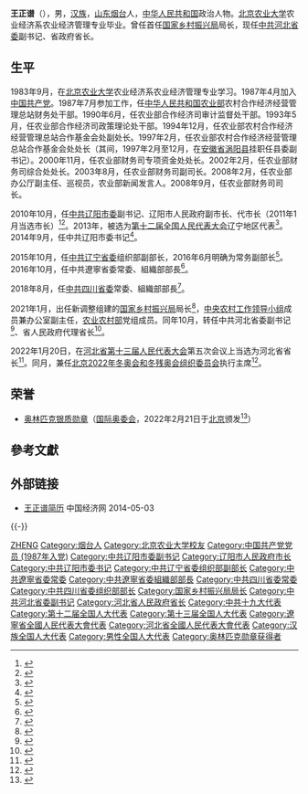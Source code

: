 {{Infobox_officeholder
| name = 王正谱
| image name = 
| width = 
| office = {{中国国徽}} [[河北省人民政府|河北省人民政府]][[河北行政长官列表|省长]]
| term_start = 2021年10月21日
| term_end = 
| deputy = 
| 1blankname = [[中国共产党河北省委员会书记|省委书记]]
| 1namedata = [[王东峰|王东峰]]{{to}}[[倪岳峰|倪岳峰]]
| predecessor = [[许勤_(1961年)|许勤]]
| successor = 
| office1 = {{flagicon|PRC}} [[国家乡村振兴局|国家乡村振兴局]]局长
| term_start1 = 2021年2月25日
| term_end1 = 2021年11月12日
| deputy1 = 
| 1blankname1 = 
| 1namedata1 = 
| predecessor1 = ''职务首设''<br>''[[刘永富|刘永富]]''<small>（[[国务院扶贫办|国务院扶贫办]]主任）</small>
| successor1 = [[刘焕鑫|刘焕鑫]]
| now2 = 
| term_start2 = 
| term_end2 = 
| deputy2 = 
| 1blankname2 = 
| 1namedata2 = 
| predecessor2 = 
| successor2 = 
| sex = 男
| different name = 
| party = {{CPC}}
| Native place = [[山东省|山东]][[烟台市|烟台]]
| date of birth = {{Birth year and age|1963|8}}
| place of birth = {{PRC}}[[山东省|山东省]][[烟台专区|烟台专区]][[烟台市|烟台市]]
| date of death = 
| place of death = 
| spouse = 
| relatives = 
| profession = 
| educate = *[[北京农业大学|北京农业大学]]
| past = 
}}
'''王正谱'''（{{bd|1963年|8月||catIdx=Wang王}}），男，[[汉族|汉族]]，[[山东省|山东]][[烟台市|烟台]]人，[[中华人民共和国|中华人民共和国]]政治人物。[[北京农业大学|北京农业大学]]农业经济系农业经济管理专业毕业。曾任首任[[国家乡村振兴局|国家乡村振兴局]]局长，现任[[中国共产党河北省委员会|中共河北省委]]副书记、省政府省长。

== 生平 ==
1983年9月，在[[北京农业大学|北京农业大学]]农业经济系农业经济管理专业学习。1987年4月加入[[中国共产党|中国共产党]]。1987年7月参加工作，任[[中华人民共和国农业部|中华人民共和国农业部]]农村合作经济经营管理总站财务处干部。1990年6月，任农业部合作经济司审计监督处干部。1993年5月，任农业部合作经济司政策理论处干部。1994年12月，任农业部农村合作经济经营管理总站合作基金会处副处长。1997年2月，任农业部农村合作经济经营管理总站合作基金会处处长（其间，1997年2月至12月，在[[安徽省|安徽省]][[涡阳县|涡阳县]]挂职任县委副书记）。2000年11月，任农业部财务司专项资金处处长。2002年2月，任农业部财务司综合处处长。2003年8月，任农业部财务司副司长。2008年2月，任农业部办公厅副主任、巡视员，农业部新闻发言人。2008年9月，任农业部财务司司长。

2010年10月，任[[中国共产党辽阳市委员会|中共辽阳市委]]副书记、辽阳市人民政府副市长、代市长（2011年1月当选市长）<ref>{{cite web|title=辽阳市新一届市长、副市长简历(王正谱当选市长)|url=http://district.ce.cn/newarea/sddy/201301/14/t20130114_24026498.shtml|accessdate=2014-06-04|publisher=中国经济网|archiveurl=https://web.archive.org/web/20140503102831/http://district.ce.cn/newarea/sddy/201301/14/t20130114_24026498.shtml|archivedate=2014-05-03|dead-url=no}}</ref><ref>{{cite web|title=辽阳市政府工作报告（2014年1月8日 王正谱）|url=http://district.ce.cn/newarea/roll/201403/14/t20140314_2485259.shtml|accessdate=2014-07-12|publisher=中国经济网|archiveurl=https://web.archive.org/web/20140714152345/http://district.ce.cn/newarea/roll/201403/14/t20140314_2485259.shtml|archivedate=2014-07-14|dead-url=no}}</ref>。2013年，被选为[[第十二届全国人民代表大会|第十二届全国人民代表大会]]辽宁地区代表<ref>{{cite news|title=全国人大代表信息-王正谱|url=http://210.82.31.1:8084/delegate/viewDelegate.action?dbid=120356|accessdate=2013-03-28|newspaper=全国人大网}}</ref>。2014年9月，任中共辽阳市委书记<ref>{{cite news|title=王正谱任辽阳市委书记 唐志国不再担任|url=http://district.ce.cn/newarea/sddy/201409/19/t20140919_3563474.shtml|accessdate=2016-10-30|newspaper=中国经济网|archivedate=2016-10-31|archiveurl=https://web.archive.org/web/20161031085019/http://district.ce.cn/newarea/sddy/201409/19/t20140919_3563474.shtml|dead-url=no}}</ref>。

2015年10月，任[[中国共产党辽宁省委员会|中共辽宁省委]]组织部副部长，2016年6月明确为常务副部长<ref>{{cite news|title=王凤波任辽阳市委书记 王正谱不再担任|url=http://district.ce.cn/newarea/sddy/201510/27/t20151027_6823138.shtml|accessdate=2016-10-30|newspaper=中国经济网|archivedate=2016-10-31|archiveurl=https://web.archive.org/web/20161031025216/http://district.ce.cn/newarea/sddy/201510/27/t20151027_6823138.shtml|dead-url=no}}</ref>。2016年10月，任中共遼寧省委常委、組織部部長<ref>{{cite news|title=王正谱、范继英任辽宁省委常委|url=http://www.thepaper.cn/newsDetail_forward_1552039|accessdate=2016-10-30|newspaper=澎湃新闻|archivedate=2016-10-31|archiveurl=https://web.archive.org/web/20161031023826/http://www.thepaper.cn/newsDetail_forward_1552039|dead-url=no}}</ref>。

2018年8月，任[[中国共产党四川省委员会|中共四川省委]]常委、組織部部長<ref>{{cite news|title=辽宁省委常委王正谱调任四川省委常委|url=http://district.ce.cn/newarea/sddy/201808/30/t20180830_30164613.shtml|accessdate=2018-08-30|newspaper=中国经济网|archivedate=2018-08-30|archiveurl=https://web.archive.org/web/20180830102802/http://district.ce.cn/newarea/sddy/201808/30/t20180830_30164613.shtml|dead-url=no}}</ref>。

2021年1月，出任新调整组建的[[国家乡村振兴局|国家乡村振兴局]]局长<ref>{{cite news|title=国家乡村振兴局领导班子公布 王正谱任局长 洪天云、夏更生任副局长|url=http://district.ce.cn/newarea/sddy/202102/26/t20210226_36340945.shtml|accessdate=2021-03-01|newspaper=中国经济网|archive-date=2021-03-06|archive-url=https://web.archive.org/web/20210306044552/http://district.ce.cn/newarea/sddy/202102/26/t20210226_36340945.shtml|dead-url=no}}</ref>，[[中央农村工作领导小组|中央农村工作领导小组]]成员兼办公室副主任，[[中华人民共和国农业农村部|农业农村部]]党组成员。同年10月，转任中共河北省委副书记<ref>{{cite news|title=国家乡村振兴局首任局长王正谱任河北省委副书记|url=https://www.thepaper.cn/newsDetail_forward_14984145|accessdate=2021-10-20|newspaper=澎湃新闻网|archive-date=2021-10-22|archive-url=https://web.archive.org/web/20211022144250/https://www.thepaper.cn/newsDetail_forward_14984145|dead-url=no}}</ref>、省人民政府代理省长<ref>{{cite news|title=王正谱任河北省副省长、代理省长|url=https://www.thepaper.cn/newsDetail_forward_15001872|accessdate=2021-10-21|newspaper=澎湃新闻网|archive-date=2021-10-21|archive-url=https://web.archive.org/web/20211021105033/https://www.thepaper.cn/newsDetail_forward_15001872|dead-url=no}}</ref>。

2022年1月20日，在[[河北省人民代表大会|河北省第十三届人民代表大会]]第五次会议上当选为河北省省长<ref>{{cite web|title=王正谱当选河北省省长|url=http://www.news.cn/politics/2022-01/20/c_1128282269.htm|accessdate=2022-01-20|website=新华网}}</ref>。同月，兼任[[北京2022年冬奥会和冬残奥会组织委员会|北京2022年冬奥会和冬残奥会组织委员会]]执行主席<ref>{{cite web|title=国务院任免国家工作人员|url=http://www.news.cn/politics/2022-01/13/c_1128260408.htm|accessdate=2022-01-20|website=新华网}}</ref>。

==荣誉==
* [[奥林匹克勋章|奥林匹克银质勋章]]（[[国际奥林匹克委员会|国际奥委会]]，2022年2月21日于[[北京市|北京]]颁发<ref>{{cite web|title=IOC thanks Beijing 2022 for memorable Olympic Winter Games|url=https://olympics.com/ioc/news/ioc-thanks-beijing-2022-for-memorable-olympic-winter-games|accessdate=2022-02-21|date=2022-02-21|website=International Olympic Committee|language=en}}</ref>）

== 參考文獻 ==
{{Reflist|30em}}

== 外部链接 ==
* [http://district.ce.cn/newarea/sddy/201301/14/t20130114_24026498.shtml 王正谱简历] {{Wayback|url=http://district.ce.cn/newarea/sddy/201301/14/t20130114_24026498.shtml |date=20140503102831 }} 中国经济网 2014-05-03

{{-}}
{{start box}}
{{s-ppo|cpc}}
{{s-before|[[黄建发|黄建发]]}}
{{s-title|[[中国共产党四川省委员会|中国共产党四川省委员会]]組織部部長|2018年8月－2021年1月}}
{{s-after|[[于立军|于立军]]}}
{{s-before|[[辛桂梓|辛桂梓]]}}
{{s-title|[[中国共产党辽宁省委员会|中国共产党辽宁省委员会]]組織部部長|2016年10月－2018年8月}}
{{s-after|[[陆治原|陆治原]]}}
{{s-before|[[唐志国|唐志国]]}}
{{s-title|[[中國共產黨辽阳市委員會|中國共產黨辽阳市委員會]]书记|2014年9月－2015年10月}}
{{s-after|[[王凤波|王凤波]]}}
{{s-gov|prc}}
{{s-before|[[许勤_(1961年)|许勤]]}}
{{s-title|[[河北省人民政府|河北省人民政府]]省长|2021年10月－}}
{{s-inc}}
{{s-before|[[刘永富|刘永富]]|国务院扶贫办主任}}
{{s-title|[[国家乡村振兴局|国家乡村振兴局]]局长|2021年1月－2021年11月}}
{{s-after|[[刘焕鑫|刘焕鑫]]}}
{{s-before|[[唐志国|唐志国]]}}
{{s-title|[[辽阳市人民政府|辽阳市人民政府]]市長|2010年10月－2014年9月}}
{{s-after|[[裴伟东|裴伟东]]}}
{{end box}}
{{中华人民共和国省级行政区行政主官}}
{{河北省领导人}}
{{中华人民共和国河北省正职领导人|nocat}}
{{河北行政长官}}
{{Authority control}}
{{DEFAULTSORT:Wang王}}
[[Category:王姓|ZHENG]]
[[Category:烟台人|Category:烟台人]]
[[Category:北京农业大学校友|Category:北京农业大学校友]]
[[Category:中国共产党党员_(1987年入党)|Category:中国共产党党员 (1987年入党)]]
[[Category:中共辽阳市委副书记|Category:中共辽阳市委副书记]]
[[Category:辽阳市人民政府市长|Category:辽阳市人民政府市长]]
[[Category:中共辽阳市委书记|Category:中共辽阳市委书记]]
[[Category:中共辽宁省委组织部副部长|Category:中共辽宁省委组织部副部长]]
[[Category:中共遼寧省委常委|Category:中共遼寧省委常委]]
[[Category:中共遼寧省委組織部部長|Category:中共遼寧省委組織部部長]]
[[Category:中共四川省委常委|Category:中共四川省委常委]]
[[Category:中共四川省委组织部部长|Category:中共四川省委组织部部长]]
[[Category:国家乡村振兴局局长|Category:国家乡村振兴局局长]]
[[Category:中共河北省委副书记|Category:中共河北省委副书记]]
[[Category:河北省人民政府省长|Category:河北省人民政府省长]]
[[Category:中共十九大代表|Category:中共十九大代表]]
[[Category:第十二届全国人大代表|Category:第十二届全国人大代表]]
[[Category:第十三届全国人大代表|Category:第十三届全国人大代表]]
[[Category:遼寧省全國人民代表大會代表|Category:遼寧省全國人民代表大會代表]]
[[Category:河北省全國人民代表大會代表|Category:河北省全國人民代表大會代表]]
[[Category:汉族全国人大代表|Category:汉族全国人大代表]]
[[Category:男性全国人大代表|Category:男性全国人大代表]]
[[Category:奥林匹克勋章获得者|Category:奥林匹克勋章获得者]]
